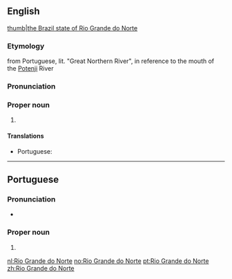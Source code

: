 ==English==
{{wikipedia}}
[[file:Brazil State RioGrandedoNorte.svg|thumb|the Brazil state of Rio Grande do Norte]]

===Etymology===
from Portuguese, lit. "Great Northern River", in reference to the mouth of the [[Potenji]] River

===Pronunciation===
{{rfp||en|lang=en}}

===Proper noun===
{{en-proper noun|head=[[Rio]] [[Grande]] [[do]] [[Norte]]}}

# {{place:Brazil/state|en|capital=Natal|region=Northeast Region}}

====Translations====
{{trans-top|state in north-eastern Brazil}}
* Portuguese: {{t+|pt|Rio Grande do Norte|m}}
{{trans-mid}}
{{trans-bottom}}

----

==Portuguese==

===Pronunciation===
* {{a|Brazil}} {{IPA|/ˈʁiw ˈɡɾɐ̃.d͡ʒi du ˈnɔʁ.t͡ʃi/|lang=pt}}

===Proper noun===
{{pt-proper noun|m}}

# {{place:Brazil/state|pt|capital=Natal|region=Northeast Region}}

[[nl:Rio Grande do Norte]]
[[no:Rio Grande do Norte]]
[[pt:Rio Grande do Norte]]
[[zh:Rio Grande do Norte]]